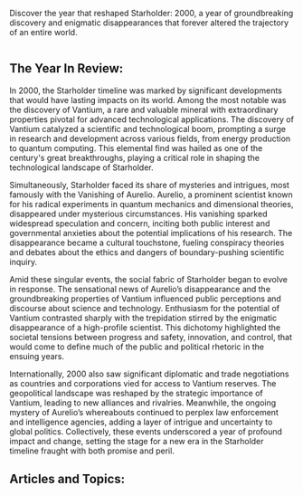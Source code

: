 Discover the year that reshaped Starholder: 2000, a year of groundbreaking discovery and enigmatic disappearances that forever altered the trajectory of an entire world.

<img src="https://www.blockstar.com/wp-content/uploads/2024/06/2000_vantium.png" alt="" />

## The Year In Review:
In 2000, the Starholder timeline was marked by significant developments that would have lasting impacts on its world. Among the most notable was the discovery of Vantium, a rare and valuable mineral with extraordinary properties pivotal for advanced technological applications. The discovery of Vantium catalyzed a scientific and technological boom, prompting a surge in research and development across various fields, from energy production to quantum computing. This elemental find was hailed as one of the century's great breakthroughs, playing a critical role in shaping the technological landscape of Starholder.

Simultaneously, Starholder faced its share of mysteries and intrigues, most famously with the Vanishing of Aurelio. Aurelio, a prominent scientist known for his radical experiments in quantum mechanics and dimensional theories, disappeared under mysterious circumstances. His vanishing sparked widespread speculation and concern, inciting both public interest and governmental anxieties about the potential implications of his research. The disappearance became a cultural touchstone, fueling conspiracy theories and debates about the ethics and dangers of boundary-pushing scientific inquiry.

Amid these singular events, the social fabric of Starholder began to evolve in response. The sensational news of Aurelio’s disappearance and the groundbreaking properties of Vantium influenced public perceptions and discourse about science and technology. Enthusiasm for the potential of Vantium contrasted sharply with the trepidation stirred by the enigmatic disappearance of a high-profile scientist. This dichotomy highlighted the societal tensions between progress and safety, innovation, and control, that would come to define much of the public and political rhetoric in the ensuing years.

Internationally, 2000 also saw significant diplomatic and trade negotiations as countries and corporations vied for access to Vantium reserves. The geopolitical landscape was reshaped by the strategic importance of Vantium, leading to new alliances and rivalries. Meanwhile, the ongoing mystery of Aurelio’s whereabouts continued to perplex law enforcement and intelligence agencies, adding a layer of intrigue and uncertainty to global politics. Collectively, these events underscored a year of profound impact and change, setting the stage for a new era in the Starholder timeline fraught with both promise and peril.

## Articles and Topics:

